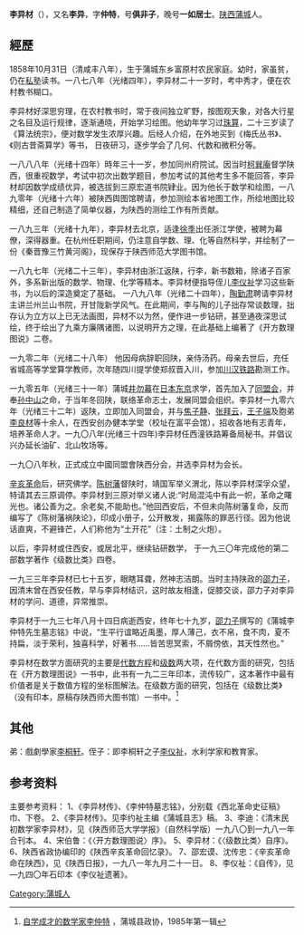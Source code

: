 {{citation style|time=2014-11-30T16:40:07+00:00}}
'''李异材'''（{{bd|1858年||1937年}}），又名'''李异'''，字'''仲特'''，号'''俱非子'''，晚号'''一如居士'''。[[陕西|陕西]][[蒲城|蒲城]]人。

==經歷==
1858年10月31日（清咸丰八年），生于蒲城东乡富原村农民家庭。幼时，家虽贫，仍在[[私塾|私塾]]读书。一八七八年（光绪四年），李异材二十一岁时，考中秀才，便在农村教书糊口。

李异材好深思穷理，在农村教书时，常于夜间独立旷野，按图观天象，对各大行星之名目及运行规律，逐渐通晓，开始学习绘图。他幼年学习过[[珠算|珠算]]，二十三岁读了《算法统宗》，便对数学发生浓厚兴趣。后经人介绍，在外地买到《梅氏丛书》、《则古昔斋算学》等书， 日夜研习，逐步学会了几何、代数和微积分等。

一八八八年（光绪十四年）時年三十一岁，参加同州府院试。因当时[[柯巽庵|柯巽庵]]督学陕西，很重视数学，考试中初次出数学题目，参加考试的其他考生多不能回答，李异材却因数学成绩优异，被选拔到三原宏道书院肄业。因为他长于数学和绘图，一八九零年（光绪十六年）被陕西舆图馆聘请，参加测绘本省地图工作，所绘地图比较精细，还自己制造了简单仪器，为陕西的测绘工作有所贡献。

一八九三年（光绪十九年），李异材去北京，适逢[[徐季|徐季]]出任浙江学使，被聘为幕僚，深得器重。在杭州任职期间，仍注意自学数、理、化等自然科学，并绘制了一份《秦晋豫三竹黄河阁》，现保存于陕西师范大学图书馆。

一八九七年（光绪二十三年），李异材由浙江返陕，行李，新书数箱，除诸子百家外，多系新出版的数学、物理、化学等精本。李异材便指导侄儿[[李仪祉|李仪祉]]学习这些新书，为以后的深造奠定了基础。
一八九八年（光绪二十四年），[[陶勤肃|陶勤肃]]聘请李异材主讲兰州兰山书院，开甘陇新学风气。在此期间，李与陶的儿子拙存常谈数理，拙存认为立方以上已无法画图，异材不以为然，便作进一步钻研，甚至通夜深思试绘，终于绘出了九乘方廉隅诸图，以说明开方之理，在此基础上编著了《开方数理图说》二卷。

一九零二年（光绪二十八年） 他因母病辞职回陕，亲侍汤药。母亲去世后，充任省城高等学堂算学教师，次年随四川提学使郑叔晋入川，参加[[川汉铁路|川汉铁路]]勘测工作。

一九零五年（光绪三十一年）蒲城[[井勿幕|井勿幕]]在[[日本|日本]][[东京|东京]]求学，首先加入了[[同盟会|同盟会]]，并奉[[孙中山|孙中山]]之命，于当年冬回陕，联络革命志士，发展同盟会组织。李异材一九零六年（光绪三十二年）返陕，立即加入同盟会，并与[[焦子静|焦子静]]、[[张拜云|张拜云]]，[[王子端|王子端]]及胞弟[[李良材|李良材]]等十余人，在西安创办健本学堂（校址在富平会馆），招收各地有志青年，培养革命人才。一九〇八年(光绪三十四年)李异材任西潼铁路筹备局秘书。并倡议兴办延长油矿、北山牧场等。

一九〇八年秋，正式成立中國同盟會陕西分会，并选李异材为会长。

[[辛亥革命|辛亥革命]]后，研究佛学。[[陈树藩|陈树藩]]督陕时，靖国军举义渭北，陈以李异材深孚众望，特请其去三原调停。李异材到三原对举义诸人说:“时局混沌中有此一帜，革命之曙光也。诸公善为之。余老矣,不能助也。”他回西安后，不但未向陈树藩复命，反而编写了《陈树藩祸陕论》，印成小册子，公开散发，揭露陈的罪恶行径。因为他说话直爽，不避锋芒，人们称他为“土开花”（注：土制之火炮）。

以后，李异材或住西安，或居北平，继续钻研数学， 于一九三〇年完成他的第二部数学著作《级数比类》四卷。

一九三三年李异材已七十五岁，眼瞎耳聋，然神志洁朗。当时主持陕政的[[邵力子|邵力子]]，因清末曾在西安任教，早与李异材结识，这时故友相逢，促膝交谈，邵力子对李异材的学问、道德，异常推崇。

李异材于一九三七年八月十四日病逝西安，终年七十九岁，[[邵力子|邵力子]]撰写的《蒲城李仲特先生墓志铭》中说，“生平行谊略近禹墨，厚人薄己，衣不帛，食不肉，夏不持扁，淡于荣利，独喜科学，好著书……皆苦思冥索，不屑傍依，其天性然也。”

李异材在数学方面研究的主要是[[代数方程|代数方程]]和[[级数|级数]]两大项，在代数方面的研究，包括在《开方数理图说》一书中，此书有一九二三年印本，流传较广，这本著作中最有价值者是关于数值方程的坐标图解法。在级数方面的研究，包括在《级数比类》（没有印本，原稿存陕西师大图书馆）一书中。<ref>[http://www.sxpczx.gov.cn/index.php/cms/item-view-id-52.shtml  自学成才的数学家李仲特] {{Wayback|url=http://www.sxpczx.gov.cn/index.php/cms/item-view-id-52.shtml |date=20141219115224 }}，蒲城县政协，1985年第一辑</ref>

==其他==
弟：戲劇學家[[李桐轩|李桐轩]]。侄子：即李桐轩之子[[李仪祉|李仪祉]]，水利学家和教育家。

==参考资料==
{{reflist}}

主要参考资料：
1、《李异材传》、《李仲特墓志铭》，分别载《西北革命史征稿》巾、下卷。
2、《李异材传》。见李约祉主编《蒲城县志》稿。
3、李迪：《清末民初数学家李异材》，见《陕西师范大学学报》（自然科学版）一九八〇到一九八一年合刊本。
4、宋伯鲁：《〈开方数理图说〉序》。
5、李异材：《〈级数比类〉自序》。
6、陕西省政协编印的《陕西辛亥革命回忆录》。
7、邵宏谟、沈传忠：《辛亥革命命在陕西》，见《陕西日报》，一九八一年九月二十一日。
8、李仪祉：《自传》，见—九四〇年石印本《李仪祉遗著》。



[[Category:蒲城人|Category:蒲城人]]